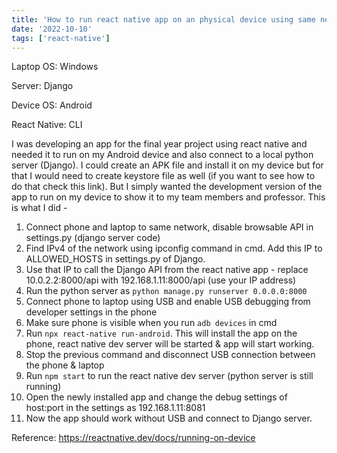 ```yaml
---
title: 'How to run react native app on an physical device using same network'
date: '2022-10-10'
tags: ['react-native']
---
```


Laptop OS: Windows

Server: Django

Device OS: Android

React Native: CLI

I was developing an app for the final year project using react native and needed it to run on my Android device and also connect to a local python server (Django). I could create an APK file and install it on my device but for that I would need to create keystore file as well (if you want to see how to do that check this link). But I simply wanted the development version of the app to run on my device to show it to my team members and professor. This is what I did -

1. Connect phone and laptop to same network, disable browsable API in settings.py (django server code)
2. Find IPv4 of the network using ipconfig command in cmd. Add this IP to ALLOWED_HOSTS in settings.py of Django.
3. Use that IP to call the Django API from the react native app - replace 10.0.2.2:8000/api with 192.168.1.11:8000/api (use your IP address)
4. Run the python server as `python manage.py runserver 0.0.0.0:8000`
5. Connect phone to laptop using USB and enable USB debugging from developer settings in the phone
6. Make sure phone is visible when you run `adb devices` in cmd
7. Run `npx react-native run-android`. This will install the app on the phone, react native dev server will be started & app will start working.
8. Stop the previous command and disconnect USB connection between the phone & laptop
9. Run `npm start` to run the react native dev server (python server is still running)
10. Open the newly installed app and change the debug settings of host:port in the settings as 192.168.1.11:8081
11. Now the app should work without USB and connect to Django server.

Reference: https://reactnative.dev/docs/running-on-device
